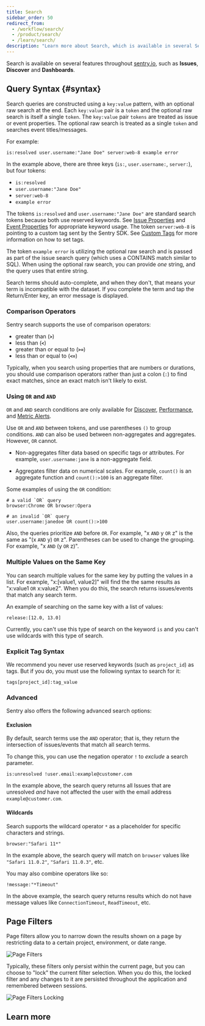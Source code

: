 ```yaml
---
title: Search
sidebar_order: 50
redirect_from:
  - /workflow/search/
  - /product/search/
  - /learn/search/
description: "Learn more about Search, which is available in several Sentry features."
---
```


Search is available on several features throughout [sentry.io](https://sentry.io), such as **Issues**, **Discover** and **Dashboards**.

## Query Syntax {#syntax}

Search queries are constructed using a `key:value` pattern, with an optional raw search at the end. Each `key:value` pair is a `token` and the optional raw search is itself a single `token`. The `key:value` pair `tokens` are treated as issue or event properties. The optional raw search is treated as a single `token` and searches event titles/messages.

For example:

```
is:resolved user.username:"Jane Doe" server:web-8 example error
```

In the example above, there are three keys (`is:`, `user.username:`, `server:`), but four tokens:

- `is:resolved`
- `user.username:"Jane Doe"`
- `server:web-8`
- `example error`

The tokens `is:resolved` and `user.username:"Jane Doe"` are standard search tokens because both use reserved keywords. See [Issue Properties](/product/sentry-basics/search/searchable-properties/#issue-properties) and [Event Properties](/product/sentry-basics/search/searchable-properties/#event-properties) for appropriate keyword usage. The token `server:web-8` is pointing to a custom tag sent by the Sentry SDK. See [Custom Tags](/product/sentry-basics/search/searchable-properties/#custom-tags) for more information on how to set tags.

The token `example error` is utilizing the optional raw search and is passed as part of the issue search query (which uses a CONTAINS match similar to SQL). When using the optional raw search, you can provide _one_ string, and the query uses that entire string.

Search terms should auto-complete, and when they don't, that means your term is incompatible with the dataset. If you complete the term and tap the Return/Enter key, an error message is displayed.

### Comparison Operators

Sentry search supports the use of comparison operators:

- greater than (**`>`**)
- less than (**`<`**)
- greater than or equal to (**`>=`**)
- less than or equal to (**`<=`**)

Typically, when you search using properties that are numbers or durations, you should use comparison operators rather than just a colon (`:`) to find exact matches, since an exact match isn't likely to exist.

### Using `OR` and `AND`

<Note>

`OR` and `AND` search conditions are only available for [Discover](/product/discover-queries/), [Performance](/product/performance/), and [Metric Alerts](/product/alerts-notifications/metric-alerts/).

</Note>

Use `OR` and `AND` between tokens, and use parentheses `()` to group conditions. `AND` can also be used between non-aggregates and aggregates. However, `OR` cannot.

- Non-aggregates filter data based on specific tags or attributes. For example, `user.username:jane` is a non-aggregate field.

- Aggregates filter data on numerical scales. For example, `count()` is an aggregate function and `count():>100` is an aggregate filter.

Some examples of using the `OR` condition:

```
# a valid `OR` query
browser:Chrome OR browser:Opera

# an invalid `OR` query
user.username:janedoe OR count():>100
```

Also, the queries prioritize `AND` before `OR`. For example, "x `AND` y `OR` z" is the same as "(x `AND` y) `OR` z". Parentheses can be used to change the grouping. For example, "x `AND` (y `OR` z)".

### Multiple Values on the Same Key

You can search multiple values for the same key by putting the values in a list. For example, "x:[value1, value2]" will find the the same results as "x:value1 `OR` x:value2". When you do this, the search returns issues/events that match any search term.

An example of searching on the same key with a list of values:

```
release:[12.0, 13.0]
```

Currently, you can't use this type of search on the keyword `is` and you can't use wildcards with this type of search.

### Explicit Tag Syntax

We recommend you never use reserved keywords (such as `project_id`) as tags. But if you do, you must use the following syntax to search for it:

```
tags[project_id]:tag_value
```

### Advanced

Sentry also offers the following advanced search options:

#### Exclusion

By default, search terms use the `AND` operator; that is, they return the intersection of issues/events that match all search terms.

To change this, you can use the negation operator `!` to _exclude_ a search parameter.

```
is:unresolved !user.email:example@customer.com
```

In the example above, the search query returns all Issues that are unresolved _and_ have not affected the user with the email address `example@customer.com`.

#### Wildcards

Search supports the wildcard operator `*` as a placeholder for specific characters and strings.

```
browser:"Safari 11*"
```

In the example above, the search query will match on `browser` values like `"Safari 11.0.2"`, `"Safari 11.0.3"`, etc.

You may also combine operators like so:

```
!message:"*Timeout"
```

In the above example, the search query returns results which do not have message values like `ConnectionTimeout`, `ReadTimeout`, etc.

## Page Filters

Page filters allow you to narrow down the results shown on a page by restricting data to a certain project, environment, or date range.

![Page Filters](search-page-filters.png)

Typically, these filters only persist within the current page, but you can choose to "lock" the current filter selection. When you do this, the locked filter and any changes to it are persisted throughout the application and remembered between sessions.

![Page Filters Locking](search-page-filters-lock.png)

## Learn more

<PageGrid />
